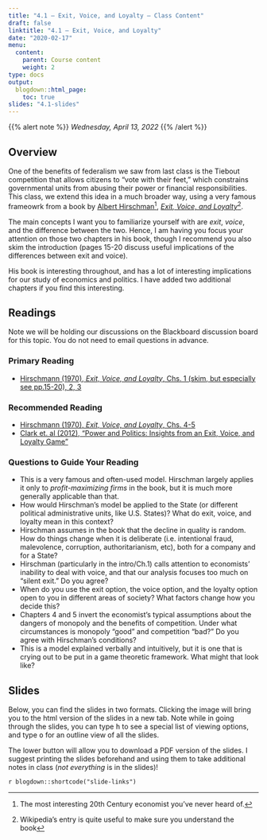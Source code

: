 ```yaml
---
title: "4.1 — Exit, Voice, and Loyalty — Class Content"
draft: false
linktitle: "4.1 — Exit, Voice, and Loyalty"
date: "2020-02-17"
menu:
  content:
    parent: Course content
    weight: 2
type: docs
output:
  blogdown::html_page:
    toc: true
slides: "4.1-slides"
---
```


{{% alert note %}}
*Wednesday, April 13, 2022*
{{% /alert %}}

## <i class="fas fa-info-circle fa-lg"></i> Overview

One of the benefits of federalism we saw from last class is the Tiebout competition that allows citizens to "vote with their feet," which constrains governmental units from abusing their power or financial responsibilities. This class, we extend this idea in a much broader way, using a very famous frameowrk from a book by [Albert Hirschman](https://en.wikipedia.org/wiki/Albert_O._Hirschman)^[The most interesting 20th Century economist you've never heard of.], [*Exit, Voice, and Loyalty*](https://en.wikipedia.org/wiki/Exit,_Voice,_and_Loyalty)^[Wikipedia's entry is quite useful to make sure you understand the book].

The main concepts I want you to familiarize yourself with are *exit*, *voice*, and the difference between the two. Hence, I am having you focus your attention on those two chapters in his book, though I recommend you also skim the introduction (pages 15-20 discuss useful implications of the differences between exit and voice). 

His book is interesting throughout, and has a lot of interesting implications for our study of economics and politics. I have added two additional chapters if you find this interesting. 

## <i class="fas fa-book-reader fa-lg"></i> Readings

Note we will be holding our discussions on the Blackboard discussion board for this topic. You do not need to email questions in advance. 

### Primary Reading

- [<i class="fas fas fa-book"></i> Hirschmann (1970), *Exit, Voice, and Loyalty*, Chs. 1 (skim, but especially see pp.15-20), 2, 3](/readings/Hirschman-1970-Chs1-3.pdf)

### Recommended Reading

- [<i class="fas fas fa-book"></i> Hirschmann (1970), *Exit, Voice, and Loyalty*, Chs. 4-5](/readings/Hirschman-1970-Chs4-5.pdf)
- [<i class="fas fa-file-pdf"></i> Clark et. al (2012), "Power and Politics: Insights from an Exit, Voice, and Loyalty Game"](/readings/Clark-Golder-2012.pdf)

### Questions to Guide Your Reading

- This is a very famous and often-used model. Hirschman largely applies it only to *profit-maximizing firms* in the book, but it is much more generally applicable than that.
- How would Hirschman's model be applied to the State (or different political administrative units, like U.S. States)? What do exit, voice, and loyalty mean in this context?
- Hirschman assumes in the book that the decline in quality is random. How do things change when it is deliberate (i.e. intentional fraud, malevolence, corruption, authoritarianism, etc), both for a company and for a State?
- Hirschman (particularly in the intro/Ch.1) calls attention to economists' inability to deal with voice, and that our analysis focuses too much on "silent exit." Do you agree?
- When do you use the exit option, the voice option, and the loyalty option open to you in different areas of society? What factors change how you decide this?
- Chapters 4 and 5 invert the economist's typical assumptions about the dangers of monopoly and the benefits of competition. Under what circumstances is monopoly "good" and competition "bad?" Do you agree with Hirschman's conditions?
- This is a model explained verbally and intuitively, but it is one that is crying out to be put in a game theoretic framework. What might that look like? 

## <i class="fas fa-chalkboard-teacher"></i> Slides

Below, you can find the slides in two formats. Clicking the image will bring you to the html version of the slides in a new tab. Note while in going through the slides, you can type <kbd>h</kbd> to see a special list of viewing options, and type <kbd>o</kbd> for an outline view of all the slides.

The lower button will allow you to download a PDF version of the slides. I suggest printing the slides beforehand and using them to take additional notes in class (*not everything* is in the slides)!

`r blogdown::shortcode("slide-links")`